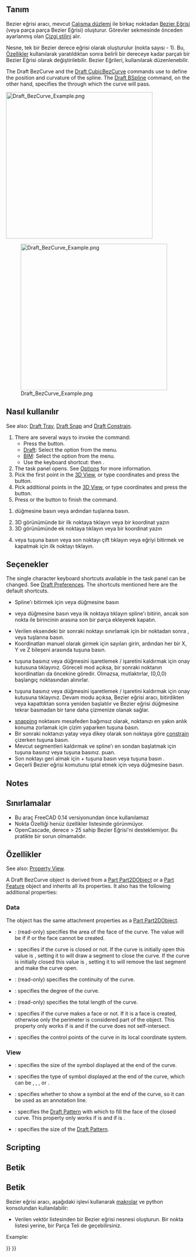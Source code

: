 <languages/>

{{Docnav
|[[Draft_CubicBezCurve|CubicBezCurve]]
|[[Draft_Point|Point]]
|[[Draft_Workbench|Draft]]
|IconL=Draft_CubicBezCurve.svg
|IconR=Draft_Point.svg
|IconC=Workbench_Draft.svg
}}

<div class="mw-translate-fuzzy">
{{GuiCommand/tr
|Name=Draft BezCurve
|Name/tr=Bezier eğrisi
|MenuLocation=Taslak → Bezier eğrisi
|Workbenches=[[Draft_Workbench/tr|Taslak]], [[Arch_Workbench/tr|Yapı]]
|Shortcut=B Z
|Version=0.14
}}
</div>

<span id="Description"></span>
== Tanım == 

<div class="mw-translate-fuzzy">
Bezier eğrisi aracı, mevcut [[Draft SelectPlane/tr | Çalışma düzlemi]] ile birkaç noktadan [http://en.wikipedia.org/wiki/Bezier_curve Bezier Eğrisi] (veya parça parça Bezier Eğrisi) oluşturur. Görevler sekmesinde önceden ayarlanmış olan [[Draft Linestyle/tr | Çizgi stili]]ni alır.
</div>

<div class="mw-translate-fuzzy">
Nesne, tek bir Bezier derece eğrisi olarak oluşturulur (nokta sayısı - 1). Bu, [[Property/tr |Özellikler]] kullanılarak yaratıldıktan sonra belirli bir dereceye kadar parçalı bir Bezier Eğrisi olarak değiştirilebilir. Bezier Eğrileri, {{KEY | [[Image: Draft Edit.png | 16px]] [[Draft Edit/tr|Düzenle]]}} kullanılarak düzenlenebilir.
</div>

The Draft BezCurve and the [[Draft_CubicBezCurve|Draft CubicBezCurve]] commands use {{Emphasis|control points}} to define the position and curvature of the spline. The [[Draft BSpline|Draft BSpline]] command, on the other hand, specifies the {{Emphasis|exact points}} through which the curve will pass.

[[Image:Draft_BezCurve_Example.png|400px]]
{{Caption|Bézier curve defined by multiple points}}

<span id="Usage"></span>
<div class="mw-translate-fuzzy">
[[Image:Draft_BezCurve_Example.png|400px]]
== Nasıl kullanılır ==
</div>

See also: [[Draft_Tray|Draft Tray]], [[Draft_Snap|Draft Snap]] and [[Draft_Constrain|Draft Constrain]].

# There are several ways to invoke the command:
#* Press the {{Button|[[Image:Draft_BezCurve.svg|16px]] [[Draft_BezCurve|Bézier Curve]]}} button.
#* [[Draft_Workbench|Draft]]: Select the {{MenuCommand|Drafting → Bézier Tools → [[Image:Draft_BezCurve.svg|16px]] Bézier Curve}} option from the menu.
#* [[BIM_Workbench|BIM]]: Select the {{MenuCommand|2D Drafting → [[Image:Draft_BezCurve.svg|16px]] Bézier Curve}} option from the menu.
#* Use the keyboard shortcut: {{KEY|B}} then {{KEY|Z}}.
# The {{MenuCommand|Bézier Curve}} task panel opens. See [[#Options|Options]] for more information.
# Pick the first point in the [[3D_View|3D View]], or type coordinates and press the {{Button|[[Image:Draft_AddPoint.svg|16px]] Enter Point}} button.
# Pick additional points in the [[3D_View|3D View]], or type coordinates and press the {{Button|[[Image:Draft_AddPoint.svg|16px]] Enter Point}} button.
# Press {{KEY|Esc}} or the {{Button|Close}} button to finish the command.

<span id="Options"></span>
<div class="mw-translate-fuzzy">
# {{KEY | [[Image: Draft_BezCurve.png | 16px]] [[Draft BezCurve/tr|Bezier eğrisi]]}} düğmesine basın veya {{KEY | B}} ardından {{KEY | Z}} tuşlarına basın.
# 3D görünümünde bir ilk noktaya tıklayın veya bir koordinat yazın
# 3D görünümünde ek noktaya tıklayın veya bir koordinat yazın
# {{KEY | F}} veya {{KEY | C}} tuşuna basın veya son noktayı çift tıklayın veya eğriyi bitirmek ve kapatmak için ilk noktayı tıklayın.
== Seçenekler ==
</div>

The single character keyboard shortcuts available in the task panel can be changed. See [[Draft_Preferences|Draft Preferences]]. The shortcuts mentioned here are the default shortcuts.

<div class="mw-translate-fuzzy">
* Spline'ı bitirmek için {{KEY | F}} veya {{KEY | [[Image: Draft FinishLine.png | 12px]] '''Bitir'''}} düğmesine basın 
* {{KEY | C}} veya {{KEY | [[Image: Draft CloseLine.png | 12px]] '''Kapat'''}} düğmesine basın veya ilk noktaya tıklayın spline'ı bitirin, ancak son nokta ile birincinin arasına son bir parça ekleyerek kapatın.
* Verilen eksendeki bir sonraki noktayı sınırlamak için bir noktadan sonra {{KEY | X}}, {{KEY | Y}} veya {{KEY | Z}} tuşlarına basın.
* Koordinatları manuel olarak girmek için sayıları girin, ardından her bir X, Y ve Z bileşeni arasında {{KEY | ENTER}} tuşuna basın.
* {{KEY | R}} tuşuna basınız veya {{KEY | '''Göreceli'''}} düğmesini işaretlemek / işaretini kaldırmak için onay kutusuna tıklayınız. Göreceli mod açıksa, bir sonraki noktanın koordinatları da öncekine göredir. Olmazsa, mutlaktırlar, (0,0,0) başlangıç ​​noktasından alınırlar.
* {{KEY | T}} tuşuna basınız veya {{KEY | '''Devam et'''}} düğmesini işaretlemek / işaretini kaldırmak için onay kutusuna tıklayınız. Devam modu açıksa, Bezier eğrisi aracı, bitirdikten veya kapattıktan sonra yeniden başlatılır ve Bezier eğrisi düğmesine tekrar basmadan bir tane daha çizmenize olanak sağlar.
* [[Draft_Snap/tr| snapping]] noktasını mesafeden bağımsız olarak, noktanızı en yakın anlık konuma zorlamak için çizim yaparken {{KEY | CTRL}} tuşuna basın.
* Bir sonraki noktanızı yatay veya dikey olarak son noktaya göre [[Draft_Constrain/tr| constrain]] çizerken {{KEY | SHIFT}} tuşuna basın.
* Mevcut segmentleri kaldırmak ve spline'ı en sondan başlatmak için {{KEY | W}} tuşuna basınız veya {{KEY | [[Image: Draft Wipe.png | 12px]] '''Uzat'''}} tuşuna basınız. puan.
* Son noktayı geri almak için {{KEY | CTRL}} + {{KEY | Z}} tuşuna basın veya {{KEY | [[Image: Draft UndoLine.png | 12px]] '''Geri al'''}} tuşuna basın .
* Geçerli Bezier eğrisi komutunu iptal etmek için {{KEY | ESC}} veya {{KEY | '''İptal'''}} düğmesine basın.
</div>

==Notes==

<div class="mw-translate-fuzzy">
== Sınırlamalar ==
* Bu araç FreeCAD 0.14 versiyonundan önce kullanılamaz
* Nokta Özelliği henüz özellikler listesinde görünmüyor.
* OpenCascade,  derece > 25 sahip Bezier Eğrisi'ni desteklemiyor. Bu pratikte bir sorun olmamalıdır.
</div>

<span id="Properties"></span>
== Özellikler ==

See also: [[Property_View|Property View]].

A Draft BezCurve object is derived from a [[Part_Part2DObject|Part Part2DObject]]{{VersionNoteMinus|1.0}} or a [[Part_Feature|Part Feature]] object{{VersionNotePlus|1.1}} and inherits all its properties. It also has the following additional properties:

=== Data ===

{{TitleProperty|Attachment}}

The object has the same attachment properties as a [[Part_Part2DObject#Data|Part Part2DObject]].

{{TitleProperty|Draft}}

* {{PropertyData|Area|Area}}: (read-only) specifies the area of the face of the curve. The value will be {{value|0.0}} if {{PropertyData|Make Face}} if {{FALSE}} or the face cannot be created.
* {{PropertyData|Closed|Bool}}: specifies if the curve is closed or not. If the curve is initially open this value is {{FALSE}}, setting it to {{TRUE}} will draw a segment to close the curve. If the curve is initially closed this value is {{TRUE}}, setting it to {{FALSE}} will remove the last segment and make the curve open.
* {{PropertyData|Continuity|IntegerList}}: (read-only) specifies the continuity of the curve.
* {{PropertyData|Degree|Integer}}: specifies the degree of the curve.
* {{PropertyData|Length|Length}}: (read-only) specifies the total length of the curve.
* {{PropertyData|Make Face|Bool}}: specifies if the curve makes a face or not. If it is {{TRUE}} a face is created, otherwise only the perimeter is considered part of the object. This property only works if {{PropertyData|Closed}} is {{TRUE}} and if the curve does not self-intersect.
* {{PropertyData|Points|VectorList}}: specifies the control points of the curve in its local coordinate system.

=== View ===

{{TitleProperty|Draft}}

* {{PropertyView|Arrow Size|Length}}: specifies the size of the symbol displayed at the end of the curve.
* {{PropertyView|Arrow Type|Enumeration}}: specifies the type of symbol displayed at the end of the curve, which can be {{value|Dot}}, {{value|Circle}}, {{value|Arrow}}, {{value|Tick}} or {{value|Tick-2}}.
* {{PropertyView|End Arrow|Bool}}: specifies whether to show a symbol at the end of the curve, so it can be used as an annotation line.
* {{PropertyView|Pattern|Enumeration}}: specifies the [[Draft_Pattern|Draft Pattern]] with which to fill the face of the closed curve. This property only works if {{PropertyData|Make Face}} is {{TRUE}} and if {{PropertyView|Display Mode}} is {{value|Flat Lines}}.
* {{PropertyView|Pattern Size|Float}}: specifies the size of the [[Draft_Pattern|Draft Pattern]].

==Scripting==

<div class="mw-translate-fuzzy">
== Betik ==
</div>

<div class="mw-translate-fuzzy">
== Betik ==
Bezier eğrisi aracı, aşağıdaki işlevi kullanarak [[macros/tr|makrolar]] ve python konsolundan kullanılabilir:
</div>

{{Code|code=
bezcurve = make_bezcurve(pointslist, closed=False, placement=None, face=None, support=None, degree=None)
bezcurve = make_bezcurve(Part.Wire, closed=False, placement=None, face=None, support=None, degree=None)
}}

<div class="mw-translate-fuzzy">
* Verilen vektör listesinden bir Bezier eğrisi nesnesi oluşturun. Bir nokta listesi yerine, bir Parça Teli de geçebilirsiniz.
</div>

Example:

{{Code|code=
import FreeCAD as App
import Draft

doc = App.newDocument()

p1 = App.Vector(0, 0, 0)
p2 = App.Vector(1000, 1000, 0)
p3 = App.Vector(2000, 0, 0)
p4 = App.Vector(1500, -2000, 0)

bezcurve1 = Draft.make_bezcurve([p1, p2, p3, p4], closed=True)
bezcurve2 = Draft.make_bezcurve([p4, 1.3*p2, p1, 4.1*p3], closed=True)
bezcurve3 = Draft.make_bezcurve([1.7*p3, 1.5*p4, 2.1*p2, p1], closed=True)

doc.recompute()
}}


{{Docnav
|[[Draft_CubicBezCurve|CubicBezCurve]]
|[[Draft_Point|Point]]
|[[Draft_Workbench|Draft]]
|IconL=Draft_CubicBezCurve.svg
|IconR=Draft_Point.svg
|IconC=Workbench_Draft.svg
}}

{{Draft Tools navi{{#translation:}}}}
{{Userdocnavi{{#translation:}}}}
